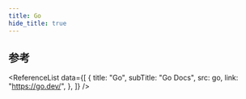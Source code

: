 ```yaml
---
title: Go
hide_title: true
---
```



<FeatureIcon src={go} title="Go" />
<LinkList
  data={[
    {
      title: "搭建环境",
      link: "/docs/go/environment",
      src: go,
    },
    {
      title: "数据类型",
      link: "/docs/go/data-type",
      src: go,
    },
  ]}
/>

## 参考

<ReferenceList
  data={[
    {
      title: "Go",
      subTitle: "Go Docs",
      src: go,
      link: "https://go.dev/",
    },
  ]}
/>
